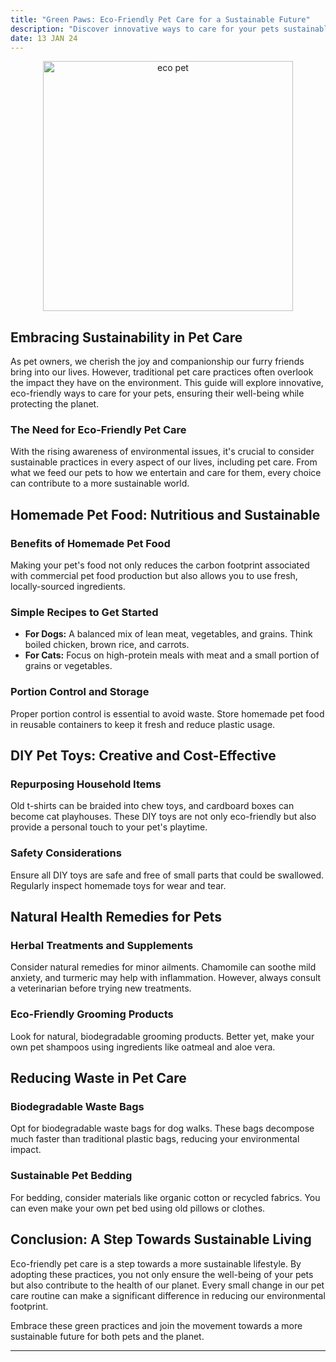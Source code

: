 ```yaml
---
title: "Green Paws: Eco-Friendly Pet Care for a Sustainable Future"
description: "Discover innovative ways to care for your pets sustainably. Learn about homemade pet food recipes, DIY toys, and natural health remedies."
date: 13 JAN 24
---
```


<center>
  <img src="/images/eco_pet.png" alt="eco pet" width="400" />
</center>

## Embracing Sustainability in Pet Care

As pet owners, we cherish the joy and companionship our furry friends bring into our lives. However, traditional pet care practices often overlook the impact they have on the environment. This guide will explore innovative, eco-friendly ways to care for your pets, ensuring their well-being while protecting the planet.

### The Need for Eco-Friendly Pet Care

With the rising awareness of environmental issues, it's crucial to consider sustainable practices in every aspect of our lives, including pet care. From what we feed our pets to how we entertain and care for them, every choice can contribute to a more sustainable world.

## Homemade Pet Food: Nutritious and Sustainable

### Benefits of Homemade Pet Food

Making your pet's food not only reduces the carbon footprint associated with commercial pet food production but also allows you to use fresh, locally-sourced ingredients.

### Simple Recipes to Get Started

- **For Dogs:** A balanced mix of lean meat, vegetables, and grains. Think boiled chicken, brown rice, and carrots.
- **For Cats:** Focus on high-protein meals with meat and a small portion of grains or vegetables.

### Portion Control and Storage

Proper portion control is essential to avoid waste. Store homemade pet food in reusable containers to keep it fresh and reduce plastic usage.

## DIY Pet Toys: Creative and Cost-Effective

### Repurposing Household Items

Old t-shirts can be braided into chew toys, and cardboard boxes can become cat playhouses. These DIY toys are not only eco-friendly but also provide a personal touch to your pet's playtime.

### Safety Considerations

Ensure all DIY toys are safe and free of small parts that could be swallowed. Regularly inspect homemade toys for wear and tear.

## Natural Health Remedies for Pets

### Herbal Treatments and Supplements

Consider natural remedies for minor ailments. Chamomile can soothe mild anxiety, and turmeric may help with inflammation. However, always consult a veterinarian before trying new treatments.

### Eco-Friendly Grooming Products

Look for natural, biodegradable grooming products. Better yet, make your own pet shampoos using ingredients like oatmeal and aloe vera.

## Reducing Waste in Pet Care

### Biodegradable Waste Bags

Opt for biodegradable waste bags for dog walks. These bags decompose much faster than traditional plastic bags, reducing your environmental impact.

### Sustainable Pet Bedding

For bedding, consider materials like organic cotton or recycled fabrics. You can even make your own pet bed using old pillows or clothes.

## Conclusion: A Step Towards Sustainable Living

Eco-friendly pet care is a step towards a more sustainable lifestyle. By adopting these practices, you not only ensure the well-being of your pets but also contribute to the health of our planet. Every small change in our pet care routine can make a significant difference in reducing our environmental footprint.

Embrace these green practices and join the movement towards a more sustainable future for both pets and the planet.

---
